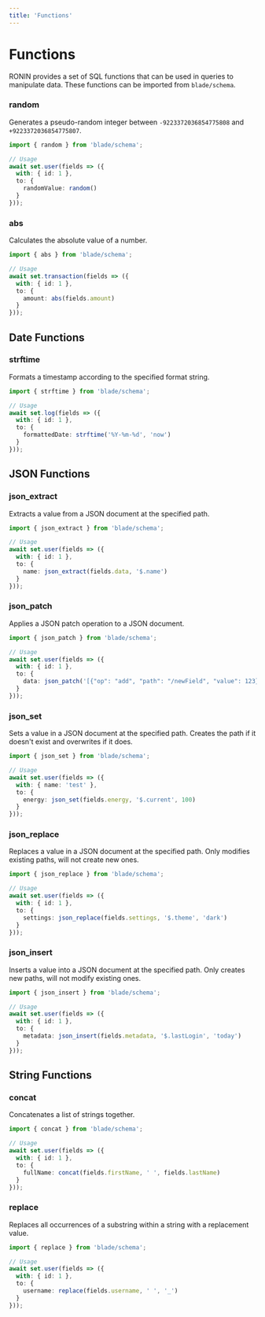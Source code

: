```yaml
---
title: 'Functions'
---
```


# Functions

RONIN provides a set of SQL functions that can be used in queries to manipulate data. These functions can be imported from `blade/schema`.

### random

Generates a pseudo-random integer between `-9223372036854775808` and `+9223372036854775807`.

```ts
import { random } from 'blade/schema';

// Usage
await set.user(fields => ({
  with: { id: 1 },
  to: {
    randomValue: random()
  }
}));
```

### abs

Calculates the absolute value of a number.

```ts
import { abs } from 'blade/schema';

// Usage
await set.transaction(fields => ({
  with: { id: 1 },
  to: {
    amount: abs(fields.amount)
  }
}));
```

## Date Functions

### strftime

Formats a timestamp according to the specified format string.

```ts
import { strftime } from 'blade/schema';

// Usage
await set.log(fields => ({
  with: { id: 1 },
  to: {
    formattedDate: strftime('%Y-%m-%d', 'now')
  }
}));
```

## JSON Functions

### json_extract

Extracts a value from a JSON document at the specified path.

```ts
import { json_extract } from 'blade/schema';

// Usage
await set.user(fields => ({
  with: { id: 1 },
  to: {
    name: json_extract(fields.data, '$.name')
  }
}));
```

### json_patch

Applies a JSON patch operation to a JSON document.

```ts
import { json_patch } from 'blade/schema';

// Usage
await set.user(fields => ({
  with: { id: 1 },
  to: {
    data: json_patch('[{"op": "add", "path": "/newField", "value": 123}]', fields.data)
  }
}));
```

### json_set

Sets a value in a JSON document at the specified path. Creates the path if it doesn't exist and overwrites if it does.

```ts
import { json_set } from 'blade/schema';

// Usage
await set.user(fields => ({
  with: { name: 'test' },
  to: {
    energy: json_set(fields.energy, '$.current', 100)
  }
}));
```

### json_replace

Replaces a value in a JSON document at the specified path. Only modifies existing paths, will not create new ones.

```ts
import { json_replace } from 'blade/schema';

// Usage
await set.user(fields => ({
  with: { id: 1 },
  to: {
    settings: json_replace(fields.settings, '$.theme', 'dark')
  }
}));
```

### json_insert

Inserts a value into a JSON document at the specified path. Only creates new paths, will not modify existing ones.

```ts
import { json_insert } from 'blade/schema';

// Usage
await set.user(fields => ({
  with: { id: 1 },
  to: {
    metadata: json_insert(fields.metadata, '$.lastLogin', 'today')
  }
}));
```

## String Functions

### concat

Concatenates a list of strings together.

```ts
import { concat } from 'blade/schema';

// Usage
await set.user(fields => ({
  with: { id: 1 },
  to: {
    fullName: concat(fields.firstName, ' ', fields.lastName)
  }
}));
```

### replace

Replaces all occurrences of a substring within a string with a replacement value.

```ts
import { replace } from 'blade/schema';

// Usage
await set.user(fields => ({
  with: { id: 1 },
  to: {
    username: replace(fields.username, ' ', '_')
  }
}));
```